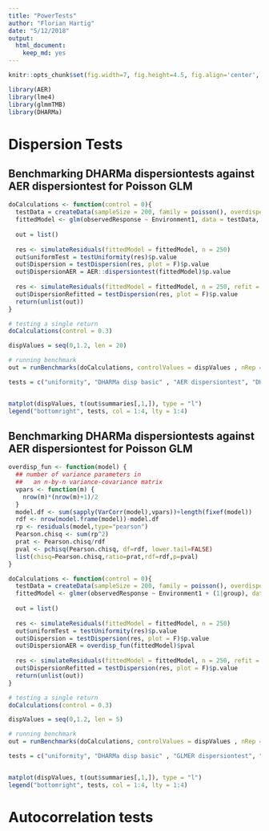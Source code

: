 ```yaml
---
title: "PowerTests"
author: "Florian Hartig"
date: "5/12/2018"
output: 
  html_document: 
    keep_md: yes
---
```



```r
knitr::opts_chunk$set(fig.width=7, fig.height=4.5, fig.align='center', warning=FALSE, message=FALSE, cache = T)
```

```r
library(AER)
library(lme4)
library(glmmTMB)
library(DHARMa)
```

# Dispersion Tests

## Benchmarking DHARMa dispersiontests against AER dispersiontest for Poisson GLM

```r
doCalculations <- function(control = 0){
  testData = createData(sampleSize = 200, family = poisson(), overdispersion = control, randomEffectVariance = 0)
  fittedModel <- glm(observedResponse ~ Environment1, data = testData, family = poisson())
 
  out = list()
  
  res <- simulateResiduals(fittedModel = fittedModel, n = 250)
  out$uniformTest = testUniformity(res)$p.value  
  out$Dispersion = testDispersion(res, plot = F)$p.value  
  out$DispersionAER = AER::dispersiontest(fittedModel)$p.value 
  
  res <- simulateResiduals(fittedModel = fittedModel, n = 250, refit = T)  
  out$DispersionRefitted = testDispersion(res, plot = F)$p.value  
  return(unlist(out))
}

# testing a single return
doCalculations(control = 0.3)

dispValues = seq(0,1.2, len = 20)

# running benchmark
out = runBenchmarks(doCalculations, controlValues = dispValues , nRep = 100,  parallel = F)

tests = c("uniformity", "DHARMa disp basic" , "AER dispersiontest", "DHARMa disp refit")


matplot(dispValues, t(out$summaries[,1,]), type = "l")
legend("bottomright", tests, col = 1:4, lty = 1:4)

```



## Benchmarking DHARMa dispersiontests against AER dispersiontest for Poisson GLM

```r

overdisp_fun <- function(model) {
  ## number of variance parameters in 
  ##   an n-by-n variance-covariance matrix
  vpars <- function(m) {
    nrow(m)*(nrow(m)+1)/2
  }
  model.df <- sum(sapply(VarCorr(model),vpars))+length(fixef(model))
  rdf <- nrow(model.frame(model))-model.df
  rp <- residuals(model,type="pearson")
  Pearson.chisq <- sum(rp^2)
  prat <- Pearson.chisq/rdf
  pval <- pchisq(Pearson.chisq, df=rdf, lower.tail=FALSE)
  list(chisq=Pearson.chisq,ratio=prat,rdf=rdf,p=pval)
}

doCalculations <- function(control = 0){
  testData = createData(sampleSize = 200, family = poisson(), overdispersion = control, randomEffectVariance = 1)
  fittedModel <- glmer(observedResponse ~ Environment1 + (1|group), data = testData, family = poisson())
 
  out = list()
  
  res <- simulateResiduals(fittedModel = fittedModel, n = 250)
  out$uniformTest = testUniformity(res)$p.value  
  out$Dispersion = testDispersion(res, plot = F)$p.value  
  out$DispersionAER = overdisp_fun(fittedModel)$pval 
  
  res <- simulateResiduals(fittedModel = fittedModel, n = 250, refit = T)  
  out$DispersionRefitted = testDispersion(res, plot = F)$p.value  
  return(unlist(out))
}

# testing a single return
doCalculations(control = 0.3)

dispValues = seq(0,1.2, len = 5)

# running benchmark
out = runBenchmarks(doCalculations, controlValues = dispValues , nRep = 10,  parallel = F)

tests = c("uniformity", "DHARMa disp basic" , "GLMER dispersiontest", "DHARMa disp refit")


matplot(dispValues, t(out$summaries[,1,]), type = "l")
legend("bottomright", tests, col = 1:4, lty = 1:4)

```



# Autocorrelation tests






